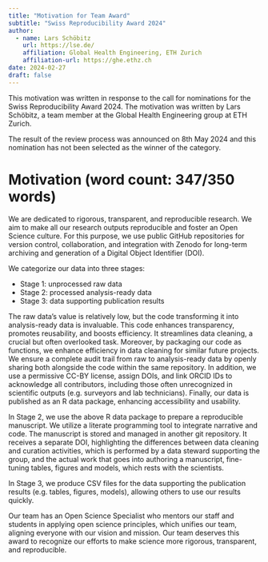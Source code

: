 ```yaml
---
title: "Motivation for Team Award"
subtitle: "Swiss Reproducibility Award 2024"
author:
  - name: Lars Schöbitz
    url: https://lse.de/
    affiliation: Global Health Engineering, ETH Zurich
    affiliation-url: https://ghe.ethz.ch
date: 2024-02-27
draft: false
---
```


This motivation was written in response to the call for nominations for the Swiss Reproducibility Award 2024. The motivation was written by Lars Schöbitz, a team member at the Global Health Engineering group at ETH Zurich. 

The result of the review process was announced on 8th May 2024 and this nomination has not been selected as the winner of the category.

# Motivation (word count: 347/350 words)

We are dedicated to rigorous, transparent, and reproducible research. We aim to make all our research outputs reproducible and foster an Open Science culture. For this purpose, we use public GitHub repositories for version control, collaboration, and integration with Zenodo for long-term archiving and generation of a Digital Object Identifier (DOI).

We categorize our data into three stages:

- Stage 1: unprocessed raw data
- Stage 2: processed analysis-ready data
- Stage 3: data supporting publication results

The raw data's value is relatively low, but the code transforming it into analysis-ready data is invaluable. This code enhances transparency, promotes reusability, and boosts efficiency. It streamlines data cleaning, a crucial but often overlooked task. Moreover, by packaging our code as functions, we enhance efficiency in data cleaning for similar future projects. We ensure a complete audit trail from raw to analysis-ready data by openly sharing both alongside the code within the same repository. In addition, we use a permissive CC-BY license, assign DOIs, and link ORCID IDs to acknowledge all contributors, including those often unrecognized in scientific outputs (e.g. surveyors and lab technicians). Finally, our data is published as an R data package, enhancing accessibility and usability.

In Stage 2, we use the above R data package to prepare a reproducible manuscript. We utilize a literate programming tool to integrate narrative and code. The manuscript is stored and managed in another git repository. It receives a separate DOI, highlighting the differences between data cleaning and curation activities, which is performed by a data steward supporting the group, and the actual work that goes into authoring a manuscript, fine-tuning tables, figures and models, which rests with the scientists.

In Stage 3, we produce CSV files for the data supporting the publication results (e.g. tables, figures, models), allowing others to use our results quickly.

Our team has an Open Science Specialist who mentors our staff and students in applying open science principles, which unifies our team, aligning everyone with our vision and mission. Our team deserves this award to recognize our efforts to make science more rigorous, transparent, and reproducible.

